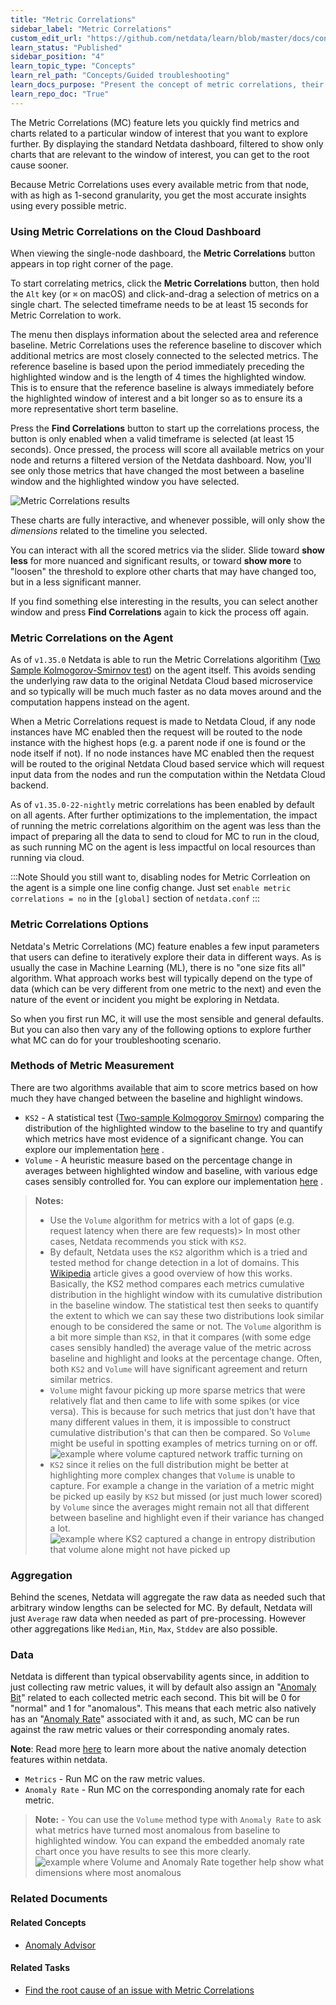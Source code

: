 ```yaml
---
title: "Metric Correlations"
sidebar_label: "Metric Correlations"
custom_edit_url: "https://github.com/netdata/learn/blob/master/docs/concepts/guided-troubleshooting/metric-correlations.md"
learn_status: "Published"
sidebar_position: "4"
learn_topic_type: "Concepts"
learn_rel_path: "Concepts/Guided troubleshooting"
learn_docs_purpose: "Present the concept of metric correlations, their purpose and use cases"
learn_repo_doc: "True"
---
```



The Metric Correlations (MC) feature lets you quickly find metrics and charts related to a particular window of interest
that you want to explore further. By displaying the standard Netdata dashboard, filtered to show only charts that are
relevant to the window of interest, you can get to the root cause sooner.

Because Metric Correlations uses every available metric from that node, with as high as 1-second granularity, you get
the most accurate insights using every possible metric.

### Using Metric Correlations on the Cloud Dashboard

When viewing the single-node dashboard, the **Metric Correlations** button appears in top right corner of the page.

To start correlating metrics, click the **Metric Correlations** button, then hold the `Alt` key (or `⌘` on macOS) and
click-and-drag a selection of metrics on a single chart. The selected timeframe needs to be at least 15 seconds for
Metric Correlation to work.

The menu then displays information about the selected area and reference baseline. Metric Correlations uses the
reference baseline to discover which additional metrics are most closely connected to the selected metrics. The
reference baseline is based upon the period immediately preceding the highlighted window and is the length of 4 times
the highlighted window. This is to ensure that the reference baseline is always immediately before the highlighted
window of interest and a bit longer so as to ensure its a more representative short term baseline.

Press the **Find Correlations** button to start up the correlations process, the button is only enabled when a valid
timeframe is selected (at least 15 seconds). Once pressed, the process will score all available metrics on your node and
returns a filtered version of the Netdata dashboard. Now, you'll see only those metrics that have changed the most
between a baseline window and the highlighted window you have selected.

![Metric Correlations results](https://user-images.githubusercontent.com/2178292/181751182-25e0890d-a5f4-4799-9936-1523603cf97d.png)

These charts are fully interactive, and whenever possible, will only show the _dimensions_ related to the timeline you
selected.

You can interact with all the scored metrics via the slider. Slide toward **show less** for more nuanced and significant
results, or toward **show more** to "loosen" the threshold to explore other charts that may have changed too, but in a
less significant manner.

If you find something else interesting in the results, you can select another window and press **Find Correlations**
again to kick the process off again.

### Metric Correlations on the Agent

As of `v1.35.0` Netdata is able to run the Metric Correlations
algoritihm ([Two Sample Kolmogorov-Smirnov test](https://en.wikipedia.org/wiki/Kolmogorov%E2%80%93Smirnov_test#Two-sample_Kolmogorov%E2%80%93Smirnov_test))
on the agent itself. This avoids sending the underlying raw data to the original Netdata Cloud based microservice and so
typically will be much much faster as no data moves around and the computation happens instead on the agent.

When a Metric Correlations request is made to Netdata Cloud, if any node instances have MC enabled then the request will
be routed to the node instance with the highest hops (e.g. a parent node if one is found or the node itself if not). If
no node instances have MC enabled then the request will be routed to the original Netdata Cloud based service which will
request input data from the nodes and run the computation within the Netdata Cloud backend.

As of `v1.35.0-22-nightly` metric correlations has been enabled by default on all agents. After further optimizations to
the implementation, the impact of running the metric correlations algorithim on the agent was less than the impact of
preparing all the data to send to cloud for MC to run in the cloud, as such running MC on the agent is less impactful on
local resources than running via cloud.

:::Note 
Should you still want to, disabling nodes for Metric Corrleation on the agent is a simple one line config change. Just
set `enable metric correlations = no` in the `[global]` section of `netdata.conf`
:::

### Metric Correlations Options

Netdata's Metric Correlations (MC) feature enables a few input parameters that users can define to iteratively explore
their data in different ways. As is usually the case in Machine Learning (ML), there is no "one size fits all"
algorithm. What approach works best will typically depend on the type of data (which can be very different from one
metric to the next) and even the nature of the event or incident you might be exploring in Netdata.

So when you first run MC, it will use the most sensible and general defaults. But you can also then vary any of the
following options to explore further what MC can do for your troubleshooting scenario.

### Methods of Metric Measurement

There are two algorithms available that aim to score metrics based on how much they have changed between the baseline
and highlight windows.

- `KS2` - A statistical
  test ([Two-sample Kolmogorov Smirnov](https://en.wikipedia.org/wiki/Kolmogorov%E2%80%93Smirnov_test#Two-sample_Kolmogorov%E2%80%93Smirnov_test))
  comparing the distribution of the highlighted window to the baseline to try and quantify which metrics have most
  evidence of a significant change. You can explore our
  implementation [here](https://github.com/netdata/netdata/blob/d917f9831c0a1638ef4a56580f321eb6c9a88037/database/metric_correlations.c#L212)
  .
- `Volume` - A heuristic measure based on the percentage change in averages between highlighted window and baseline,
  with various edge cases sensibly controlled for. You can explore our
  implementation [here](https://github.com/netdata/netdata/blob/d917f9831c0a1638ef4a56580f321eb6c9a88037/database/metric_correlations.c#L516)
  .

> **Notes:**
> - Use the `Volume` algorithm for metrics with a lot of gaps (e.g. request latency when there are few requests)> In most other cases, Netdata recommends you stick with `KS2`.
> - By default, Netdata uses the `KS2` algorithm which is a tried and tested method for change detection in a lot of domains. This [Wikipedia](https://en.wikipedia.org/wiki/Kolmogorov%E2%80%93Smirnov_test) article gives a good overview of how this works. Basically, the KS2 method compares each metrics cumulative distribution in the highlight window with its cumulative distribution in the baseline window. The statistical test then seeks to quantify the extent to which we can say these two distributions look similar enough to be considered the same or not. The `Volume` algorithm is a bit more simple than `KS2`, in that it compares (with some edge cases sensibly handled) the average value of the metric across baseline and highlight and looks at the percentage change. Often, both `KS2` and `Volume` will have significant agreement and return similar metrics.
> - `Volume` might favour picking up more sparse metrics that were relatively flat and then came to life with some spikes (or vice versa). This is because for such metrics that just don't have that many different values in them, it is impossible to construct cumulative distribution's that can then be compared. So `Volume` might be useful in spotting examples of metrics turning on or off.
    ![example where volume captured network traffic turning on](https://user-images.githubusercontent.com/2178292/182336924-d02fd3d3-7f09-41da-9cfc-809d01396d9d.png)
> - `KS2` since it relies on the full distribution might be better at highlighting more complex changes that `Volume` is unable to capture. For example a change in the variation of a metric might be picked up easily by `KS2` but missed (or just much lower scored) by `Volume` since the averages might remain not all that different between baseline and highlight even if their variance has changed a lot.
    ![example where KS2 captured a change in entropy distribution that volume alone might not have picked up](https://user-images.githubusercontent.com/2178292/182338289-59b61e6b-089d-431c-bc8e-bd19ba6ad5a5.png)

### Aggregation

Behind the scenes, Netdata will aggregate the raw data as needed such that arbitrary window lengths can be selected for
MC. By default, Netdata will just `Average`
raw data when needed as part of pre-processing. However other aggregations like `Median`, `Min`, `Max`, `Stddev` are
also possible.

### Data

Netdata is different than typical observability agents since, in addition to just collecting raw metric values, it will
by default also assign an "[Anomaly Bit](/docs/agent/ml#anomaly-bit)" related to each collected metric each second. This
bit will be 0 for "normal" and 1 for "anomalous". This means that each metric also natively has
an "[Anomaly Rate](/docs/agent/ml#anomaly-rate)" associated with it and, as such, MC can be run against the raw metric
values or their corresponding anomaly rates.

**Note**: Read more [here](https://learn.netdata.cloud/guides/monitor/anomaly-detection) to learn more about the native
anomaly detection features within netdata.

- `Metrics` - Run MC on the raw metric values.
- `Anomaly Rate` - Run MC on the corresponding anomaly rate for each metric.

> **Note:** - You can use the `Volume` method type with `Anomaly Rate` to ask what metrics have turned most anomalous from baseline to highlighted window. You can expand the embedded anomaly rate chart once you have results to see this more clearly.
![example where Volume and Anomaly Rate together help show what dimensions where most anomalous](https://user-images.githubusercontent.com/2178292/182338666-6d19fa92-89d3-4d61-804c-8f10982114f5.png)



### Related Documents

#### Related Concepts

- [Anomaly Advisor](https://github.com/netdata/netdata/blob/master/docs/concepts/guided-troubleshooting/machine-learning-powered-anomaly-advisor.md)

#### Related Tasks

- [Find the root cause of an issue with Metric Correlations](/docs/nightly/operations/find-the-root-cause-of-an-issue-with-metric-correlations)



